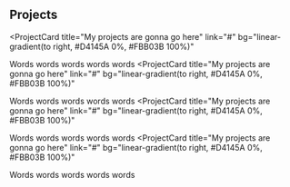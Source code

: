 ## Projects

<ProjectCard
  title="My projects are gonna go here"
  link="#"
  bg="linear-gradient(to right, #D4145A 0%, #FBB03B 100%)"
>
  Words words words words words
</ProjectCard>
<ProjectCard
  title="My projects are gonna go here"
  link="#"
  bg="linear-gradient(to right, #D4145A 0%, #FBB03B 100%)"
>
  Words words words words words
</ProjectCard>
<ProjectCard
  title="My projects are gonna go here"
  link="#"
  bg="linear-gradient(to right, #D4145A 0%, #FBB03B 100%)"
>
  Words words words words words
</ProjectCard>
<ProjectCard
  title="My projects are gonna go here"
  link="#"
  bg="linear-gradient(to right, #D4145A 0%, #FBB03B 100%)"
>
  Words words words words words
</ProjectCard>
